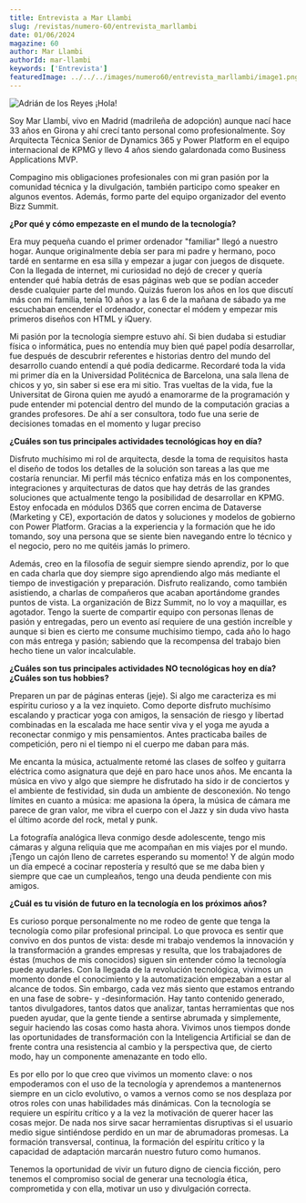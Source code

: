 ```yaml
---
title: Entrevista a Mar Llambi
slug: /revistas/numero-60/entrevista_marllambi
date: 01/06/2024
magazine: 60
author: Mar Llambi
authorId: mar-llambi
keywords: ['Entrevista']
featuredImage: ../../../images/numero60/entrevista_marllambi/image1.png
---
```


![Adrián de los Reyes](../../../images/numero60/entrevista_marllambi/image1.png#author)
¡Hola!

Soy Mar Llambí, vivo en Madrid (madrileña de adopción) aunque nací hace 33 años en Girona y ahí crecí tanto personal como profesionalmente. Soy Arquitecta Técnica Senior de Dynamics 365 y Power Platform en el equipo internacional de KPMG y llevo 4 años siendo galardonada como Business Applications MVP.

Compagino mis obligaciones profesionales con mi gran pasión por la comunidad técnica y la divulgación, también participo como speaker en algunos eventos. Además, formo parte del equipo organizador del evento Bizz Summit.


**¿Por qué y cómo empezaste en el mundo de la tecnología?**

Era muy pequeña cuando el primer ordenador "familiar" llegó a nuestro
hogar. Aunque originalmente debía ser para mi padre y hermano, poco
tardé en sentarme en esa silla y empezar a jugar con juegos de disquete.
Con la llegada de internet, mi curiosidad no dejó de crecer y quería
entender qué había detrás de esas páginas web que se podían acceder
desde cualquier parte del mundo. Quizás fueron los años en los que
discutí más con mi familia, tenía 10 años y a las 6 de la mañana de
sábado ya me escuchaban encender el ordenador, conectar el módem y
empezar mis primeros diseños con HTML y iQuery.

Mi pasión por la tecnología siempre estuvo ahí. Si bien dudaba si
estudiar física o informática, pues no entendía muy bien qué papel podía
desarrollar, fue después de descubrir referentes e historias dentro del
mundo del desarrollo cuando entendí a qué podía dedicarme. Recordaré
toda la vida mi primer día en la Universidad Politécnica de Barcelona,
una sala llena de chicos y yo, sin saber si ese era mi sitio. Tras
vueltas de la vida, fue la Universitat de Girona quien me ayudó a
enamorarme de la programación y pude entender mi potencial dentro del
mundo de la computación gracias a grandes profesores. De ahí a ser
consultora, todo fue una serie de decisiones tomadas en el momento y
lugar preciso

**¿Cuáles son tus principales actividades tecnológicas hoy en día?**

Disfruto muchísimo mi rol de arquitecta, desde la toma de requisitos
hasta el diseño de todos los detalles de la solución son tareas a las
que me costaría renunciar. Mi perfil más técnico enfatiza más en los
componentes, integraciones y arquitecturas de datos que hay detrás de
las grandes soluciones que actualmente tengo la posibilidad de
desarrollar en KPMG. Estoy enfocada en módulos D365 que corren encima de
Dataverse (Marketing y CE), exportación de datos y soluciones y modelos
de gobierno con Power Platform. Gracias a la experiencia y la formación
que he ido tomando, soy una persona que se siente bien navegando entre
lo técnico y el negocio, pero no me quitéis jamás lo primero.

Además, creo en la filosofía de seguir siempre siendo aprendiz, por lo
que en cada charla que doy siempre sigo aprendiendo algo más mediante el
tiempo de investigación y preparación. Disfruto realizando, como también
asistiendo, a charlas de compañeros que acaban aportándome grandes
puntos de vista. La organización de Bizz Summit, no lo voy a maquillar,
es agotador. Tengo la suerte de compartir equipo con personas llenas de
pasión y entregadas, pero un evento así requiere de una gestión
increíble y aunque si bien es cierto me consume muchísimo tiempo, cada
año lo hago con más entrega y pasión; sabiendo que la recompensa del
trabajo bien hecho tiene un valor incalculable.

**¿Cuáles son tus principales actividades NO tecnológicas hoy en día?
¿Cuáles son tus hobbies?**

Preparen un par de páginas enteras (jeje). Si algo me caracteriza es mi
espíritu curioso y a la vez inquieto. Como deporte disfruto muchísimo
escalando y practicar yoga con amigos, la sensación de riesgo y libertad
combinadas en la escalada me hace sentir viva y el yoga me ayuda a
reconectar conmigo y mis pensamientos. Antes practicaba bailes de
competición, pero ni el tiempo ni el cuerpo me daban para más.

Me encanta la música, actualmente retomé las clases de solfeo y guitarra
eléctrica como asignatura que dejé en paro hace unos años. Me encanta la
música en vivo y algo que siempre he disfrutado ha sido ir de conciertos
y el ambiente de festividad, sin duda un ambiente de desconexión. No
tengo límites en cuanto a música: me apasiona la ópera, la música de
cámara me parece de gran valor, me vibra el cuerpo con el Jazz y sin
duda vivo hasta el último acorde del rock, metal y punk.

La fotografía analógica lleva conmigo desde adolescente, tengo mis
cámaras y alguna reliquia que me acompañan en mis viajes por el mundo.
¡Tengo un cajón lleno de carretes esperando su momento! Y de algún modo
un día empecé a cocinar repostería y resultó que se me daba bien y
siempre que cae un cumpleaños, tengo una deuda pendiente con mis amigos.

**¿Cuál es tu visión de futuro en la tecnología en los próximos años?**

Es curioso porque personalmente no me rodeo de gente que tenga la
tecnología como pilar profesional principal. Lo que provoca es sentir
que convivo en dos puntos de vista: desde mi trabajo vendemos la
innovación y la transformación a grandes empresas y resulta, que los
trabajadores de éstas (muchos de mis conocidos) siguen sin entender cómo
la tecnología puede ayudarles. Con la llegada de la revolución
tecnológica, vivimos un momento donde el conocimiento y la
automatización empezaban a estar al alcance de todos. Sin embargo, cada
vez más siento que estamos entrando en una fase de sobre- y
-desinformación. Hay tanto contenido generado, tantos divulgadores,
tantos datos que analizar, tantas herramientas que nos pueden ayudar,
que la gente tiende a sentirse abrumada y simplemente, seguir haciendo
las cosas como hasta ahora. Vivimos unos tiempos donde las oportunidades
de transformación con la Inteligencia Artificial se dan de frente contra
una resistencia al cambio y la perspectiva que, de cierto modo, hay un
componente amenazante en todo ello.

Es por ello por lo que creo que vivimos un momento clave: o nos
empoderamos con el uso de la tecnología y aprendemos a mantenernos
siempre en un ciclo evolutivo, o vamos a vernos como se nos desplaza por
otros roles con unas habilidades más dinámicas. Con la tecnología se
requiere un espíritu crítico y a la vez la motivación de querer hacer
las cosas mejor. De nada nos sirve sacar herramientas disruptivas si el
usuario medio sigue sintiéndose perdido en un mar de abrumadoras
promesas. La formación transversal, continua, la formación del espíritu
crítico y la capacidad de adaptación marcarán nuestro futuro como
humanos.

Tenemos la oportunidad de vivir un futuro digno de ciencia ficción, pero
tenemos el compromiso social de generar una tecnología ética,
comprometida y con ella, motivar un uso y divulgación correcta.
